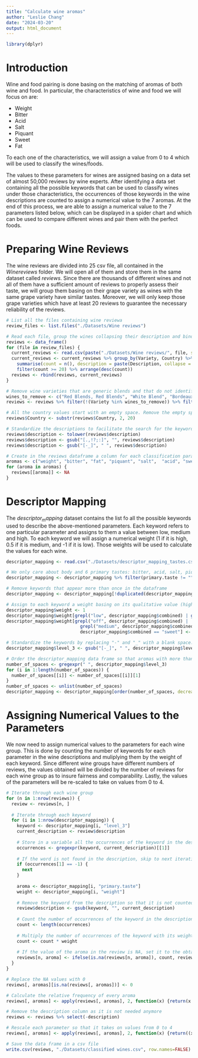 ```yaml
---
title: "Calculate wine aromas"
author: "Leslie Chang"
date: "2024-03-20"
output: html_document
---
```

```r
library(dplyr)
```

# Introduction
Wine and food pairing is done basing on the matching of aromas of both wine and  food. In particular, the characteristics of wine and food we will focus on are:

* Weight
* Bitter
* Acid
* Salt
* Piquant
* Sweet
* Fat

To each one of the characteristics, we will assign a value from 0 to 4 which will be used to classify the wines/foods.

The values to these parameters for wines are assigned basing on a data set of almost 50,000 reviews by wine experts. After identifying a data set containing all the possible keywords that can be used to classify wines under those characteristics, the occurrences of those keywords in the wine descriptions are counted to assign a numerical value to the 7 aromas.
At the end of this process, we are able to assign a numerical value to the 7 parameters listed below, which can be displayed in a spider chart and which can be used to compare different wines and pair them with the perfect foods. 

# Preparing Wine Reviews
The wine reviews are divided into 25 csv file, all contained in the $Wine reviews$ folder. We will open all of them and store them in the same dataset called $reviews$. Since there are thousands of different wines and not all of them have a sufficient amount of reviews to properly assess their taste, we will group them basing on their grape variety as wines with the same grape variety have similar tastes. Moreover, we will only keep those grape varieties which have at least 20 reviews to guarantee the necessary reliability of the reviews. 
```r
# List all the files containing wine reviewa
review_files <- list.files("./Datasets/Wine reviews")

# Read each file, group the wines collapsing their description and bind them together to the reviews data frame
reviews <- data_frame()
for (file in review_files) {
  current_reviews <- read.csv(paste("./Datasets/Wine reviews/", file, sep = ""))
  current_reviews <- current_reviews %>% group_by(Variety, Country) %>% 
    summarise(count = n(), description = paste(Description, collapse = " ")) %>% 
    filter(count >= 20) %>% arrange(desc(count))
  reviews <- rbind(reviews, current_reviews)
}

# Remove wine varieties that are generic blends and that do not identify a specific wine type
wines_to_remove <- c("Red Blends, Red Blends", "White Blend", "Bordeaux-style Red Blend", "Provence red blend, Red Blends", "Austrian Red Blend, Red Blends", "Alsace white blend, White Blend", "Austrian white blend, White Blend", "Bordeaux-style White Blend, White Blend")
reviews <- reviews %>% filter(!(Variety %in% wines_to_remove)) %>% filter(Variety != "")

# All the country values start with an empty space. Remove the empty space at the beginning of country
reviews$Country <- substr(reviews$Country, 2, 20)

# Standardize the descriptions to facilitate the search for the keywords: convert them to lower case and remove all punctuation
reviews$description <- tolower(reviews$description)
reviews$description <- gsub("[.,!?;:]", "", reviews$description)
reviews$description <- gsub("[-_]", " ", reviews$description)

# Create in the reviews dataframe a column for each classification parameter and set their values to NA
aromas <- c("weight", "bitter", "fat", "piquant", "salt",  "acid", "sweet")
for (aroma in aromas) {
  reviews[[aroma]] <- NA
} 
```

# Descriptor Mapping
The $descriptor_mapping$ dataset contains the list fo all the possible keywords used to describe the above-mentioned parameters. Each keyword refers to one particular parameter and assigns to them a value between low, medium and high. To each keyword we will assign a numerical weight (1 if it is high, 0.5 if it is medium, and -1 if it is low). Those weights will be used to calculate the values for each wine.
```r
descriptor_mapping <- read.csv("./Datasets/descriptor_mapping_tastes.csv")

# We only care about body and 6 primary tastes: bitter, acid, salt, piquant, sweet, and fat. We can remove rows referring to other tastes and the columns we do not need
descriptor_mapping <- descriptor_mapping %>% filter(primary.taste != "", primary.taste != "coolness") %>% select(-c("type", "level_1", "level_2", "raw.descriptor"))

# Remove keywords that appear more than once in the dataframe
descriptor_mapping <- descriptor_mapping[!duplicated(descriptor_mapping[, "level_3"]), ]

# Assign to each keyword a weight basing on its qualitative value (high, medium, or low)
descriptor_mapping$weight <- 1
descriptor_mapping$weight[grepl("low", descriptor_mapping$combined) | grepl("light", descriptor_mapping$combined)] <- -1
descriptor_mapping$weight[grepl("off", descriptor_mapping$combined) | 
                            grepl("medium", descriptor_mapping$combined) |
                            descriptor_mapping$combined == "sweet"] <- 0.5

# Standardize the keywords by replacing "-" and "_" with a blank space. This will facilitate the search for keywords in the descriptions later
descriptor_mapping$level_3 <- gsub("[-_]", " ", descriptor_mapping$level_3)

# Order the descriptor_mapping data frame so that aromas with more than one word are first. This is needed in a later step of the process, as we will need to check the presence of two-word descriptors in the description before one-word descriptors
number_of_spaces <- gregexpr(" ", descriptor_mapping$level_3)
for (i in 1:length(number_of_spaces)) {
  number_of_spaces[[i]] <- number_of_spaces[[i]][1] 
}
number_of_spaces <- unlist(number_of_spaces)
descriptor_mapping <- descriptor_mapping[order(number_of_spaces, decreasing = TRUE), ]
```

# Assigning Numerical Values to the Parameters
We now need to assign numerical values to the parameters for each wine group. This is done by counting the number of keywords for each parameter in the wine descriptions and muliplying them by the weight of each keyword. Since different wine groups have different numbers of reviews, the values obtained will be divided by the number of reviews for each wine group as to insure fairness and comparability. Lastly, the values of the parameters will be re-scaled to take on values from 0 to 4.
```r
# Iterate through each wine group
for (n in 1:nrow(reviews)) {
  review <- reviews[n, ]
  
  # Iterate through each keyword
  for (i in 1:nrow(descriptor_mapping)) {
    keyword <- descriptor_mapping[i, "level_3"]
    current_description <- review$description
  
    # Store in a variable all the occurrences of the keyword in the description
    occurrences <- gregexpr(keyword, current_description)[[1]]
    
    # If the word is not found in the description, skip to next iteration
    if (occurrences[1] == -1) {
      next
    }
    
    aroma <- descriptor_mapping[i, "primary.taste"]
    weight <- descriptor_mapping[i, "weight"]
    
    # Remove the keyword from the description so that it is not counted twice in the next iterations as there are words that are repeated in different descriptor_mappings (e.g. dry and off-dry)
    review$description <- gsub(keyword, "", current_description)
    
    # Count the number of occurrences of the keyword in the description
    count <- length(occurrences)
    
    # Multiply the number of occurrences of the keyword with its weight
    count <- count * weight
    
    # If the value of the aroma in the review is NA, set it to the obtained count. If it not NA add to it the obtained count
    reviews[n, aroma] <- ifelse(is.na(reviews[n, aroma]), count, reviews[n, aroma] + count)
  }
}

# Replace the NA values with 0
reviews[, aromas][is.na(reviews[, aromas])] <- 0

# Calculate the relative frequency of every aroma
reviews[, aromas] <- apply(reviews[, aromas], 2, function(x) {return(x / reviews$count)})

# Remove the description column as it is not needed anymore
reviews <- reviews %>% select(-description)

# Rescale each parameter so that it takes on values from 0 to 4
reviews[, aromas] <- apply(reviews[, aromas], 2, function(x) {return((x - min(x)) / (max(x) - min(x)) * 4)})

# Save the data frame in a csv file
write.csv(reviews, "./Datasets/classified wines.csv", row.names=FALSE)
```
